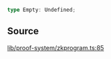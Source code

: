 ```ts
type Empty: Undefined;
```

## Source

[lib/proof-system/zkprogram.ts:85](https://github.com/o1-labs/o1js/blob/6ebbc23710f6de023fea6d83dc93c5a914c571f2/src/lib/proof-system/zkprogram.ts#L85)
